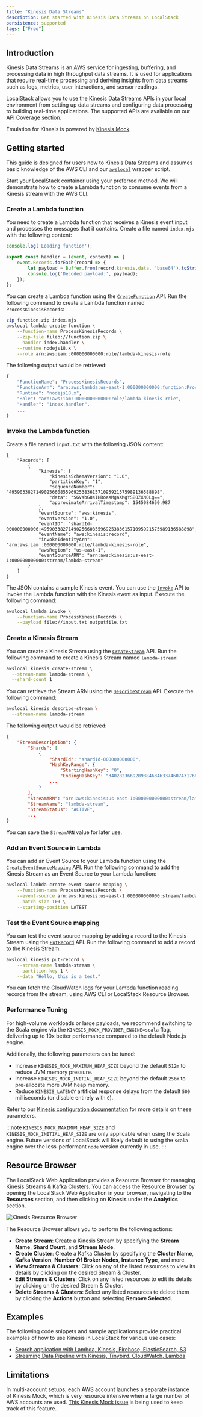 ```yaml
---
title: "Kinesis Data Streams"
description: Get started with Kinesis Data Streams on LocalStack
persistence: supported
tags: ["Free"]
---
```


## Introduction

Kinesis Data Streams is an AWS service for ingesting, buffering, and processing data in high throughput data streams.
It is used for applications that require real-time processing and deriving insights from data streams such as logs, metrics, user interactions, and sensor readings.

LocalStack allows you to use the Kinesis Data Streams APIs in your local environment from setting up data streams and configuring data processing to building real-time applications.
The supported APIs are available on our [API Coverage section](#api-coverage).

Emulation for Kinesis is powered by [Kinesis Mock](https://github.com/etspaceman/kinesis-mock).

## Getting started

This guide is designed for users new to Kinesis Data Streams and assumes basic knowledge of the AWS CLI and our [`awslocal`](https://github.com/localstack/awscli-local) wrapper script.

Start your LocalStack container using your preferred method.
We will demonstrate how to create a Lambda function to consume events from a Kinesis stream with the AWS CLI.

### Create a Lambda function

You need to create a Lambda function that receives a Kinesis event input and processes the messages that it contains.
Create a file named `index.mjs` with the following content:

```javascript
console.log('Loading function');

export const handler = (event, context) => {
    event.Records.forEach(record => {
        let payload = Buffer.from(record.kinesis.data, 'base64').toString('ascii');
        console.log('Decoded payload:', payload);
    });
};
```

You can create a Lambda function using the [`CreateFunction`](https://docs.aws.amazon.com/lambda/latest/dg/API_CreateFunction.html) API.
Run the following command to create a Lambda function named `ProcessKinesisRecords`:

```bash
zip function.zip index.mjs
awslocal lambda create-function \
    --function-name ProcessKinesisRecords \
    --zip-file fileb://function.zip \
    --handler index.handler \
    --runtime nodejs18.x \
    --role arn:aws:iam::000000000000:role/lambda-kinesis-role
```

The following output would be retrieved:

```bash
{
    "FunctionName": "ProcessKinesisRecords",
    "FunctionArn": "arn:aws:lambda:us-east-1:000000000000:function:ProcessKinesisRecords",
    "Runtime": "nodejs18.x",
    "Role": "arn:aws:iam::000000000000:role/lambda-kinesis-role",
    "Handler": "index.handler",
    ...
}
```

### Invoke the Lambda function

Create a file named `input.txt` with the following JSON content:

```text
{
    "Records": [
        {
            "kinesis": {
                "kinesisSchemaVersion": "1.0",
                "partitionKey": "1",
                "sequenceNumber": "49590338271490256608559692538361571095921575989136588898",
                "data": "SGVsbG8sIHRoaXMgaXMgYSB0ZXN0Lg==",
                "approximateArrivalTimestamp": 1545084650.987
            },
            "eventSource": "aws:kinesis",
            "eventVersion": "1.0",
            "eventID": "shardId-000000000006:49590338271490256608559692538361571095921575989136588898",
            "eventName": "aws:kinesis:record",
            "invokeIdentityArn": "arn:aws:iam::000000000000:role/lambda-kinesis-role",
            "awsRegion": "us-east-1",
            "eventSourceARN": "arn:aws:kinesis:us-east-1:000000000000:stream/lambda-stream"
        }
    ]
}
```

The JSON contains a sample Kinesis event.
You can use the [`Invoke`](https://docs.aws.amazon.com/lambda/latest/dg/API_Invoke.html) API to invoke the Lambda function with the Kinesis event as input.
Execute the following command:

```bash
awslocal lambda invoke \
    --function-name ProcessKinesisRecords \
    --payload file://input.txt outputfile.txt
```

### Create a Kinesis Stream

You can create a Kinesis Stream using the [`CreateStream`](https://docs.aws.amazon.com/kinesis/latest/APIReference/API_CreateStream.html) API.
Run the following command to create a Kinesis Stream named `lambda-stream`:

```bash
awslocal kinesis create-stream \
  --stream-name lambda-stream \
  --shard-count 1
```

You can retrieve the Stream ARN using the [`DescribeStream`](https://docs.aws.amazon.com/kinesis/latest/APIReference/API_DescribeStream.html) API.
Execute the following command:

```bash
awslocal kinesis describe-stream \
  --stream-name lambda-stream
```

The following output would be retrieved:

```json
{
    "StreamDescription": {
        "Shards": [
            {
                "ShardId": "shardId-000000000000",
                "HashKeyRange": {
                    "StartingHashKey": "0",
                    "EndingHashKey": "340282366920938463463374607431768211455"
                ...
            }
        ],
        "StreamARN": "arn:aws:kinesis:us-east-1:000000000000:stream/lambda-stream",
        "StreamName": "lambda-stream",
        "StreamStatus": "ACTIVE",
        ...
}
```

You can save the `StreamARN` value for later use.

### Add an Event Source in Lambda

You can add an Event Source to your Lambda function using the [`CreateEventSourceMapping`](https://docs.aws.amazon.com/lambda/latest/dg/API_CreateEventSourceMapping.html) API.
Run the following command to add the Kinesis Stream as an Event Source to your Lambda function:

```bash
awslocal lambda create-event-source-mapping \
    --function-name ProcessKinesisRecords \
    --event-source arn:aws:kinesis:us-east-1:000000000000:stream/lambda-stream \
    --batch-size 100 \
    --starting-position LATEST
```

### Test the Event Source mapping

You can test the event source mapping by adding a record to the Kinesis Stream using the [`PutRecord`](https://docs.aws.amazon.com/kinesis/latest/APIReference/API_PutRecord.html) API.
Run the following command to add a record to the Kinesis Stream:

```bash
awslocal kinesis put-record \
    --stream-name lambda-stream \
    --partition-key 1 \
    --data "Hello, this is a test."
```

You can fetch the CloudWatch logs for your Lambda function reading records from the stream, using AWS CLI or LocalStack Resource Browser.

### Performance Tuning

For high-volume workloads or large payloads, we recommend switching to the Scala engine via the `KINESIS_MOCK_PROVIDER_ENGINE=scala` flag, delivering up to 10x better performance compared to the default Node.js engine.

Additionally, the following parameters can be tuned:

- Increase `KINESIS_MOCK_MAXIMUM_HEAP_SIZE` beyond the default `512m` to reduce JVM memory pressure.
- Increase `KINESIS_MOCK_INITIAL_HEAP_SIZE` beyond the default `256m` to pre-allocate more JVM heap memory.
- Reduce `KINESIS_LATENCY` artificial response delays from the default `500` milliseconds (or disable entirely with `0`).

Refer to our [Kinesis configuration documentation](https://docs.localstack.cloud/references/configuration/#kinesis) for more details on these parameters.

:::note
`KINESIS_MOCK_MAXIMUM_HEAP_SIZE` and `KINESIS_MOCK_INITIAL_HEAP_SIZE` are only applicable when using the Scala engine.
Future versions of LocalStack will likely default to using the `scala` engine over the less-performant `node` version currently in use.
:::

## Resource Browser

The LocalStack Web Application provides a Resource Browser for managing Kinesis Streams & Kafka Clusters.
You can access the Resource Browser by opening the LocalStack Web Application in your browser, navigating to the **Resources** section, and then clicking on **Kinesis** under the **Analytics** section.

![Kinesis Resource Browser](/images/aws/kinesis-resource-browser.png)

The Resource Browser allows you to perform the following actions:

- **Create Stream**: Create a Kinesis Stream by specifying the **Stream Name**, **Shard Count**, and **Stream Mode**.
- **Create Cluster**: Create a Kafka Cluster by specifying the **Cluster Name**, **Kafka Version**, **Number Of Broker Nodes**, **Instance Type**, and more.
- **View Streams & Clusters**: Click on any of the listed resources to view its details by clicking on the desired Stream & Cluster.
- **Edit Streams & Clusters**: Click on any listed resources to edit its details by clicking on the desired Stream & Cluster.
- **Delete Streams & Clusters**: Select any listed resources to delete them by clicking the **Actions** button and selecting **Remove Selected**.

## Examples

The following code snippets and sample applications provide practical examples of how to use Kinesis in LocalStack for various use cases:

- [Search application with Lambda, Kinesis, Firehose, ElasticSearch, S3](https://github.com/localstack/sample-fuzzy-movie-search-lambda-kinesis-elasticsearch)
- [Streaming Data Pipeline with Kinesis, Tinybird, CloudWatch, Lambda](https://github.com/localstack/serverless-streaming-data-pipeline)

## Limitations

In multi-account setups, each AWS account launches a separate instance of Kinesis Mock, which is very resource intensive when a large number of AWS accounts are used.
[This Kinesis Mock issue](https://github.com/etspaceman/kinesis-mock/issues/377) is being used to keep track of this feature.
